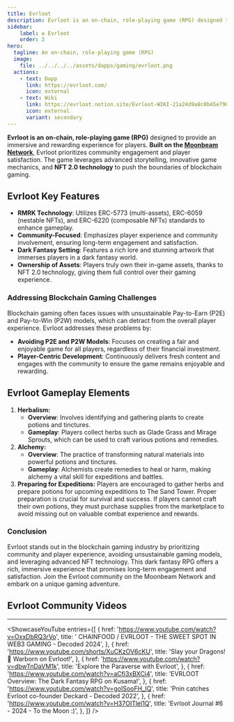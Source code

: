 ```yaml
---
title: Evrloot
description: Evrloot is an on-chain, role-playing game (RPG) designed to provide an immersive and rewarding experience for players. Built on the Moonbeam Network.
sidebar:
    label: ✪ Evrloot
    order: 2
hero:
  tagline: An on-chain, role-playing game (RPG)
  image: 
    file: ../../../../assets/dapps/gaming/evrloot.png
  actions:
    - text: Dapp
      link: https://evrloot.com/
      icon: external
    - text: Wiki
      link: https://evrloot.notion.site/Evrloot-WIKI-21a24d9a8c0b45e7982870b4193ba0d6
      icon: external
      variant: secondary
---
```



**Evrloot is an** **on-chain, role-playing game (RPG)** designed to provide an immersive and rewarding experience for players. **Built on the [Moonbeam Network](https://dablock.com/dapps/moonbeam-network/)**, Evrloot prioritizes community engagement and player satisfaction. The game leverages advanced storytelling, innovative game mechanics, and **NFT 2.0 technology** to push the boundaries of blockchain gaming.

## Evrloot Key Features
- **RMRK Technology**: Utilizes ERC-5773 (multi-assets), ERC-6059 (nestable NFTs), and ERC-6220 (composable NFTs) standards to enhance gameplay.
- **Community-Focused**: Emphasizes player experience and community involvement, ensuring long-term engagement and satisfaction.
- **Dark Fantasy Setting**: Features a rich lore and stunning artwork that immerses players in a dark fantasy world.
- **Ownership of Assets**: Players truly own their in-game assets, thanks to NFT 2.0 technology, giving them full control over their gaming experience.

### Addressing Blockchain Gaming Challenges
Blockchain gaming often faces issues with unsustainable Pay-to-Earn (P2E) and Pay-to-Win (P2W) models, which can detract from the overall player experience. Evrloot addresses these problems by:

- **Avoiding P2E and P2W Models**: Focuses on creating a fair and enjoyable game for all players, regardless of their financial investment.
- **Player-Centric Development**: Continuously delivers fresh content and engages with the community to ensure the game remains enjoyable and rewarding.

## Evrloot Gameplay Elements
1. **Herbalism:**
    - **Overview**: Involves identifying and gathering plants to create potions and tinctures.
    - **Gameplay**: Players collect herbs such as Glade Grass and Mirage Sprouts, which can be used to craft various potions and remedies.
2. **Alchemy:**
    - **Overview**: The practice of transforming natural materials into powerful potions and tinctures.
    - **Gameplay**: Alchemists create remedies to heal or harm, making alchemy a vital skill for expeditions and battles.
3. **Preparing for Expeditions:** Players are encouraged to gather herbs and prepare potions for upcoming expeditions to The Sand Tower. Proper preparation is crucial for survival and success. If players cannot craft their own potions, they must purchase supplies from the marketplace to avoid missing out on valuable combat experience and rewards.

### Conclusion
Evrloot stands out in the blockchain gaming industry by prioritizing community and player experience, avoiding unsustainable gaming models, and leveraging advanced NFT technology. This dark fantasy RPG offers a rich, immersive experience that promises long-term engagement and satisfaction. Join the Evrloot community on the Moonbeam Network and embark on a unique gaming adventure.

## Evrloot Community Videos
------------
<ShowcaseYouTube
  entries={[
        {
      href: 'https://www.youtube.com/watch?v=OxxDbRQ3rVo',
      title: ' CHAINFOOD / EVRLOOT - THE SWEET SPOT IN WEB3 GAMING - Decoded 2024',
    },
        {
      href: 'https://www.youtube.com/shorts/XuCKzOV6cKU',
      title: 'Slay your Dragons! 🐉 Warborn on Evrloot!',
    },
        {
      href: 'https://www.youtube.com/watch?v=dbwTnDaVM1k',
      title: 'Explore the Paraverse with Evrloot',
    },
        {
      href: 'https://www.youtube.com/watch?v=aCfi3xBXCi4',
      title: 'EVRLOOT Overview: The Dark Fantasy RPG on Kusama!',
    },
        {
      href: 'https://www.youtube.com/watch?v=goISooFH_IQ',
      title: 'Pnin catches Evrloot co-founder Deckard - Decoded 2022',
    },
        {
      href: 'https://www.youtube.com/watch?v=H37OITlel1Q',
      title: 'Evrloot Journal #6 - 2024 - To the Moon :)',
    },
  ]} />
